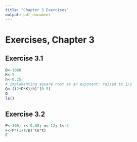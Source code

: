 ```yaml
---
title: "Chapter 3 Exercises"
output: pdf_document
---
```


# Exercises, Chapter 3

## Exercise 3.1

```r
D<-1000
K<-5
h<-0.25
# implementing square root as an exponent: raised to 1/2
Q<-((2*D*K)/h)^(0.5)
Q
ls()
```

## Exercise 3.2

```r

P<-100; r<-0.08; n<-12; t<-3
F<-P*(1+r/n)^(n*t)
F
```

